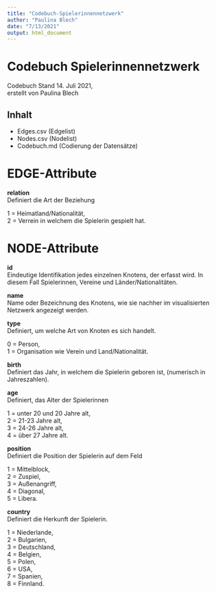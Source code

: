 ```yaml
---
title: "Codebuch-Spielerinnennetzwerk"
author: "Paulina Blech"
date: "7/13/2021"
output: html_document
---
```


# Codebuch Spielerinnennetzwerk #
Codebuch Stand 14. Juli 2021,  
erstellt von Paulina Blech

## Inhalt
- Edges.csv (Edgelist)
- Nodes.csv (Nodelist)
- Codebuch.md (Codierung der Datensätze)

# EDGE-Attribute

**relation**   
Definiert die Art der Beziehung  

1 = Heimatland/Nationalität,    
2 = Verrein in welchem die Spielerin gespielt hat.

# NODE-Attribute  
  
**id**  
Eindeutige Identifikation jedes einzelnen Knotens, der erfasst wird. In diesem Fall  Spielerinnen, Vereine und Länder/Nationalitäten.

**name**  
Name oder Bezeichnung des Knotens, wie sie nachher im visualisierten Netzwerk angezeigt werden.

**type**    
Definiert, um welche Art von Knoten es sich handelt.  

0 = Person,  
1 = Organisation wie Verein und Land/Nationalität.
  
**birth**    
Definiert das Jahr, in welchem die Spielerin geboren ist, (numerisch in Jahreszahlen).   

**age**   
Definiert, das Alter der Spielerinnen  

1 = unter 20 und 20 Jahre alt,   
2 = 21-23 Jahre alt,  
3 = 24-26 Jahre alt,  
4 = über 27 Jahre alt.

**position**    
Definiert die Position der Spielerin auf dem Feld  

1 = Mittelblock,  
2 = Zuspiel,  
3 = Außenangriff,  
4 = Diagonal,  
5 = Libera. 
  
**country**  
Definiert die Herkunft der Spielerin.  

1 = Niederlande,       
2 = Bulgarien,    
3 = Deutschland,  
4 = Belgien,   
5 = Polen,   
6 = USA,   
7 = Spanien,   
8 = Finnland.


##

